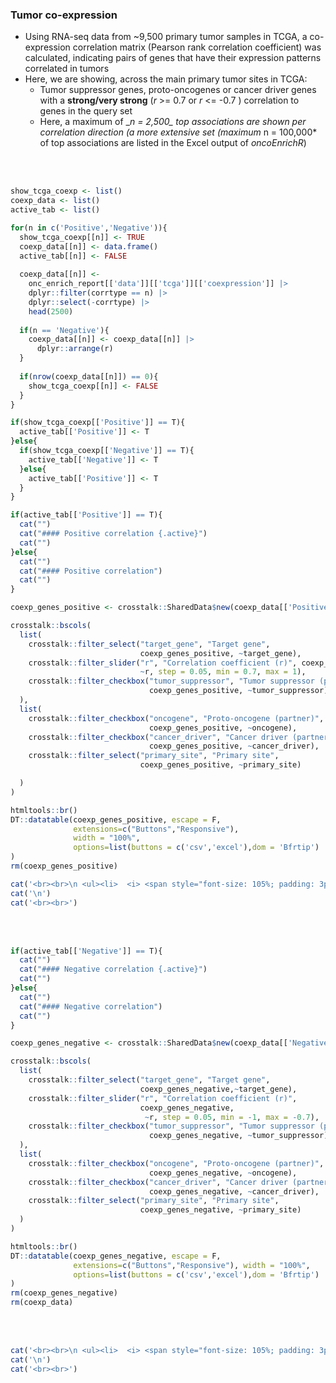 ### Tumor co-expression {.tabset}

* Using RNA-seq data from ~9,500 primary tumor samples in TCGA, a co-expression correlation matrix (Pearson rank correlation coefficient) was calculated, indicating pairs of genes that have their expression patterns correlated in tumors
* Here, we are showing, across the main primary tumor sites in TCGA:
  - Tumor suppressor genes, proto-oncogenes or cancer driver genes with a **strong/very strong** (_r_ >= 0.7 or _r_ <= -0.7 ) correlation to genes in the query set
  - Here, a maximum of _*n = 2,500_ top associations are shown per correlation direction (a more extensive set (maximum *n = 100,000* of top associations are listed in the Excel output of *oncoEnrichR*)


<br><br>

```r

show_tcga_coexp <- list()
coexp_data <- list()
active_tab <- list()

for(n in c('Positive','Negative')){
  show_tcga_coexp[[n]] <- TRUE
  coexp_data[[n]] <- data.frame()
  active_tab[[n]] <- FALSE
  
  coexp_data[[n]] <- 
    onc_enrich_report[['data']][['tcga']][['coexpression']] |> 
    dplyr::filter(corrtype == n) |>
    dplyr::select(-corrtype) |>
    head(2500)
  
  if(n == 'Negative'){
    coexp_data[[n]] <- coexp_data[[n]] |>
      dplyr::arrange(r)
  }
  
  if(nrow(coexp_data[[n]]) == 0){
    show_tcga_coexp[[n]] <- FALSE
  }
}

if(show_tcga_coexp[['Positive']] == T){
  active_tab[['Positive']] <- T
}else{
  if(show_tcga_coexp[['Negative']] == T){
    active_tab[['Negative']] <- T
  }else{
    active_tab[['Positive']] <- T
  }
}

```


```r
if(active_tab[['Positive']] == T){
  cat("")
  cat("#### Positive correlation {.active}")
  cat("")
}else{
  cat("")
  cat("#### Positive correlation")
  cat("")
}
```


```r

coexp_genes_positive <- crosstalk::SharedData$new(coexp_data[['Positive']])

crosstalk::bscols(
  list(
    crosstalk::filter_select("target_gene", "Target gene", 
                             coexp_genes_positive, ~target_gene),
    crosstalk::filter_slider("r", "Correlation coefficient (r)", coexp_genes_positive, 
                             ~r, step = 0.05, min = 0.7, max = 1),
    crosstalk::filter_checkbox("tumor_suppressor", "Tumor suppressor (partner)", 
                               coexp_genes_positive, ~tumor_suppressor)
  ),
  list(
    crosstalk::filter_checkbox("oncogene", "Proto-oncogene (partner)", 
                               coexp_genes_positive, ~oncogene),
    crosstalk::filter_checkbox("cancer_driver", "Cancer driver (partner)", 
                               coexp_genes_positive, ~cancer_driver),
    crosstalk::filter_select("primary_site", "Primary site", 
                             coexp_genes_positive, ~primary_site)

  )
)

htmltools::br()
DT::datatable(coexp_genes_positive, escape = F, 
              extensions=c("Buttons","Responsive"), 
              width = "100%",
              options=list(buttons = c('csv','excel'),dom = 'Bfrtip')
)
rm(coexp_genes_positive)


```


```r

cat('<br><br>\n <ul><li>  <i> <span style="font-size: 105%; padding: 3px; background-color:#989898; color:white">&nbsp;&nbsp;No genes in the query set with strong positive correlations to tumor suppressors, oncogenes or cancer drivers.&nbsp;&nbsp; </span></i></li></ul>',sep='\n')
cat('\n')
cat('<br><br>')

```

<br><br>


```r
if(active_tab[['Negative']] == T){
  cat("")
  cat("#### Negative correlation {.active}")
  cat("")
}else{
  cat("")
  cat("#### Negative correlation")
  cat("")
}
```


```r


coexp_genes_negative <- crosstalk::SharedData$new(coexp_data[['Negative']])

crosstalk::bscols(
  list(
    crosstalk::filter_select("target_gene", "Target gene", 
                             coexp_genes_negative,~target_gene),
    crosstalk::filter_slider("r", "Correlation coefficient (r)", 
                             coexp_genes_negative, 
                              ~r, step = 0.05, min = -1, max = -0.7),
    crosstalk::filter_checkbox("tumor_suppressor", "Tumor suppressor (partner)", 
                               coexp_genes_negative, ~tumor_suppressor)
  ),
  list(
    crosstalk::filter_checkbox("oncogene", "Proto-oncogene (partner)", 
                               coexp_genes_negative, ~oncogene),
    crosstalk::filter_checkbox("cancer_driver", "Cancer driver (partner)", 
                               coexp_genes_negative, ~cancer_driver),
    crosstalk::filter_select("primary_site", "Primary site", 
                             coexp_genes_negative, ~primary_site)
  )
)

htmltools::br()
DT::datatable(coexp_genes_negative, escape = F, 
              extensions=c("Buttons","Responsive"), width = "100%",
              options=list(buttons = c('csv','excel'),dom = 'Bfrtip')
)
rm(coexp_genes_negative)
rm(coexp_data)


```
<br><br>

```r
cat('<br><br>\n <ul><li>  <i> <span style="font-size: 105%; padding: 3px; background-color:#989898; color:white">&nbsp;&nbsp;No genes in the query set with strong negative correlations to tumor suppressors, oncogenes or cancer drivers.&nbsp;&nbsp; </span></i></li></ul>',sep='\n')
cat('\n')
cat('<br><br>')
```

<br><br>
